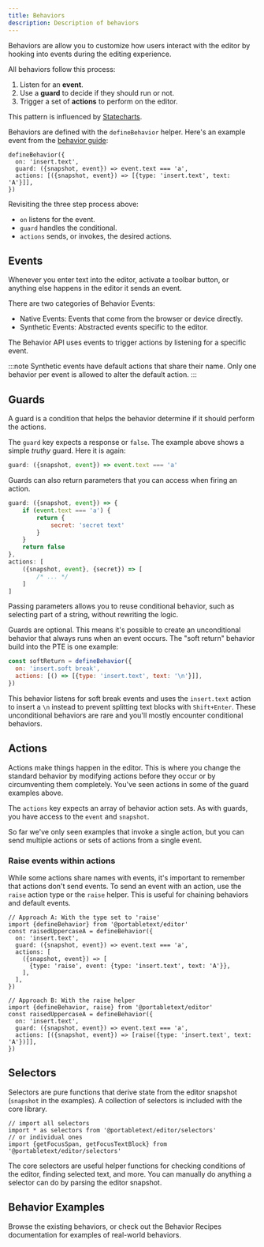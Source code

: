 ```yaml
---
title: Behaviors
description: Description of behaviors
---
```



Behaviors are allow you to customize how users interact with the editor by hooking into events during the editing experience.

All behaviors follow this process:

1. Listen for an **event**.
2. Use a **guard** to decide if they should run or not.
3. Trigger a set of **actions** to perform on the editor.

This pattern is influenced by [Statecharts](https://statecharts.dev/).

Behaviors are defined with the `defineBehavior` helper. Here's an example event from the [behavior guide](/guides/create-behavior/):

```tsx
defineBehavior({
  on: 'insert.text',
  guard: ({snapshot, event}) => event.text === 'a',
  actions: [({snapshot, event}) => [{type: 'insert.text', text: 'A'}]],
})
```

Revisiting the three step process above:

- `on` listens for the event.
- `guard` handles the conditional.
- `actions` sends, or invokes, the desired actions.

## Events

Whenever you enter text into the editor, activate a toolbar button, or anything else happens in the editor it sends an event.

There are two categories of Behavior Events:

- Native Events: Events that come from the browser or device directly.
- Synthetic Events: Abstracted events specific to the editor.

<LinkCard
  title="Behavior API reference"
  description="Review the full list of native an synthetic events."
  href="/reference/behavior-api/"
/>

The Behavior API uses events to trigger actions by listening for a specific event.

:::note
Synthetic events have default actions that share their name. Only one behavior per event is allowed to alter the default action.
:::

## Guards

A guard is a condition that helps the behavior determine if it should perform the actions.

The `guard` key expects a response or `false`. The example above shows a simple _truthy_ guard. Here it is again:

```js
guard: ({snapshot, event}) => event.text === 'a'
```

Guards can also return parameters that you can access when firing an action.

```js
guard: ({snapshot, event}) => {
    if (event.text === 'a') {
        return {
            secret: 'secret text'
        }
    }
    return false
},
actions: [
    ({snapshot, event}, {secret}) => [
        /* ... */
    ]
]
```

Passing parameters allows you to reuse conditional behavior, such as selecting part of a string, without rewriting the logic.

Guards are optional. This means it's possible to create an unconditional behavior that always runs when an event occurs. The "soft return" behavior build into the PTE is one example:

```js
const softReturn = defineBehavior({
  on: 'insert.soft break',
  actions: [() => [{type: 'insert.text', text: '\n'}]],
})
```

This behavior listens for soft break events and uses the `insert.text` action to insert a `\n` instead to prevent splitting text blocks with `Shift+Enter`. These unconditional behaviors are rare and you'll mostly encounter conditional behaviors.

## Actions

Actions make things happen in the editor. This is where you change the standard behavior by modifying actions before they occur or by circumventing them completely. You've seen actions in some of the guard examples above.

The `actions` key expects an array of behavior action sets. As with guards, you have access to the `event` and `snapshot`.

So far we've only seen examples that invoke a single action, but you can send multiple actions or sets of actions from a single event.

### Raise events within actions

While some actions share names with events, it's important to remember that actions don't send events. To send an event with an action, use the `raise` action type or the `raise` helper. This is useful for chaining behaviors and default events.

```tsx
// Approach A: With the type set to 'raise'
import {defineBehavior} from '@portabletext/editor'
const raisedUppercaseA = defineBehavior({
  on: 'insert.text',
  guard: ({snapshot, event}) => event.text === 'a',
  actions: [
    ({snapshot, event}) => [
      {type: 'raise', event: {type: 'insert.text', text: 'A'}},
    ],
  ],
})

// Approach B: With the raise helper
import {defineBehavior, raise} from '@portabletext/editor'
const raisedUppercaseA = defineBehavior({
  on: 'insert.text',
  guard: ({snapshot, event}) => event.text === 'a',
  actions: [({snapshot, event}) => [raise({type: 'insert.text', text: 'A'})]],
})
```

## Selectors

Selectors are pure functions that derive state from the editor snapshot (`snapshot` in the examples). A collection of selectors is included with the core library.

```tsx
// import all selectors
import * as selectors from '@portabletext/editor/selectors'
// or individual ones
import {getFocusSpan, getFocusTextBlock} from '@portabletext/editor/selectors'
```

The core selectors are useful helper functions for checking conditions of the editor, finding selected text, and more. You can manually do anything a selector can do by parsing the editor snapshot.

## Behavior Examples

Browse the existing behaviors, or check out the Behavior Recipes documentation for examples of real-world behaviors.

<CardGrid>
  <LinkCard
    title="Behavior Recipes"
    description="Examples of useful behaviors."
    href="/guides/behavior-cheat-sheet/"
  />
  <LinkCard
    title="Core Behaviors"
    description="Analyze the core behaviors included with the PTE."
    href="https://github.com/portabletext/editor/tree/main/packages/editor/src/behaviors"
  />
</CardGrid>
